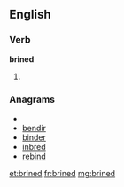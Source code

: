 ==English==

===Verb===
'''brined'''

# {{past of|[[brine]]}}

===Anagrams===
* {{alphagram|bdeinr}}
* [[bendir#English|bendir]]
* [[binder#English|binder]]
* [[inbred#English|inbred]]
* [[rebind#English|rebind]]

[[et:brined]]
[[fr:brined]]
[[mg:brined]]